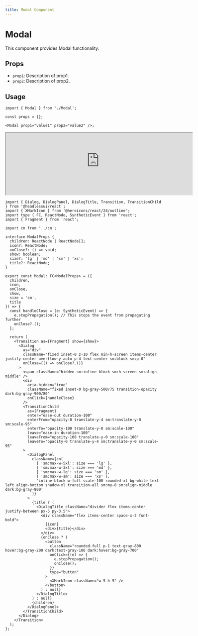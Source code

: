 ```yaml
---
title: Modal Component
---
```


# Modal

This component provides Modal functionality.

## Props

- `prop1`: Description of prop1.
- `prop2`: Description of prop2.

## Usage

```tsx
import { Modal } from './Modal';

const props = {};

<Modal prop1="value1" prop2="value2" />;
```

<iframe src="https://663a6564311e0ec20c42bab9-xlpxfwvbkd.chromatic.com/iframe.html?args=show:!true&id=components-modal--template" width="600" height="200"  rounded="12px' frameborder="0"></iframe>


```tsx
import { Dialog, DialogPanel, DialogTitle, Transition, TransitionChild } from '@headlessui/react';
import { XMarkIcon } from '@heroicons/react/24/outline';
import type { FC, ReactNode, SyntheticEvent } from 'react';
import { Fragment } from 'react';

import cn from '../cn';

interface ModalProps {
  children: ReactNode | ReactNode[];
  icon?: ReactNode;
  onClose?: () => void;
  show: boolean;
  size?: 'lg' | 'md' | 'sm' | 'xs';
  title?: ReactNode;
}

export const Modal: FC<ModalProps> = ({
  children,
  icon,
  onClose,
  show,
  size = 'sm',
  title
}) => {
  const handleClose = (e: SyntheticEvent) => {
    e.stopPropagation(); // This stops the event from propagating further
    onClose?.();
  };

  return (
    <Transition as={Fragment} show={show}>
      <Dialog
        as="div"
        className="fixed inset-0 z-10 flex min-h-screen items-center justify-center overflow-y-auto p-4 text-center sm:block sm:p-0"
        onClose={() => onClose?.()}
      >
        <span className="hidden sm:inline-block sm:h-screen sm:align-middle" />
        <div
          aria-hidden="true"
          className="fixed inset-0 bg-gray-500/75 transition-opacity dark:bg-gray-900/80"
          onClick={handleClose}
        />
        <TransitionChild
          as={Fragment}
          enter="ease-out duration-100"
          enterFrom="opacity-0 translate-y-4 sm:translate-y-0 sm:scale-95"
          enterTo="opacity-100 translate-y-0 sm:scale-100"
          leave="ease-in duration-100"
          leaveFrom="opacity-100 translate-y-0 sm:scale-100"
          leaveTo="opacity-0 translate-y-4 sm:translate-y-0 sm:scale-95"
        >
          <DialogPanel
            className={cn(
              { 'sm:max-w-5xl': size === 'lg' },
              { 'sm:max-w-3xl': size === 'md' },
              { 'sm:max-w-lg': size === 'sm' },
              { 'sm:max-w-sm': size === 'xs' },
              'inline-block w-full scale-100 rounded-xl bg-white text-left align-bottom shadow-xl transition-all sm:my-8 sm:align-middle dark:bg-gray-800'
            )}
          >
            {title ? (
              <DialogTitle className="divider flex items-center justify-between px-5 py-3.5">
                <div className="flex items-center space-x-2 font-bold">
                  {icon}
                  <div>{title}</div>
                </div>
                {onClose ? (
                  <button
                    className="rounded-full p-1 text-gray-800 hover:bg-gray-200 dark:text-gray-100 dark:hover:bg-gray-700"
                    onClick={(e) => {
                      e.stopPropagation();
                      onClose();
                    }}
                    type="button"
                  >
                    <XMarkIcon className="w-5 h-5" />
                  </button>
                ) : null}
              </DialogTitle>
            ) : null}
            {children}
          </DialogPanel>
        </TransitionChild>
      </Dialog>
    </Transition>
  );
};

```